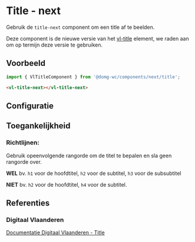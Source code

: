 
# Title - next

Gebruik de `title-next` component om een title af te beelden.<br/>

Deze component is de nieuwe versie van het [vl-title](/docs/elements-title-h1--documentatie) element, we raden aan om op termijn deze versie te gebruiken.

## Voorbeeld

```js
import { VlTitleComponent } from '@domg-wc/components/next/title';
```

```html
<vl-title-next></vl-title-next>
```

<Canvas of={VlTitleStories.TitleDefault} />


## Configuratie

<ArgTypes of={VlTitleStories.TitleDefault} />

## Toegankelijkheid

### Richtlijnen:

Gebruik opeenvolgende rangorde om de titel te bepalen en sla geen rangorde over.

**WEL** bv. `h1` voor de hoofdtitel, `h2` voor de subtitel, `h3` voor de subsubtitel

**NIET** bv. `h2` voor de hoofdtitel, `h4` voor de subtitel.

## Referenties

### Digitaal Vlaanderen

[Documentatie Digitaal Vlaanderen - Title](https://overheid.vlaanderen.be/webuniversum/v3/documentation/atoms/vl-ui-titles)
